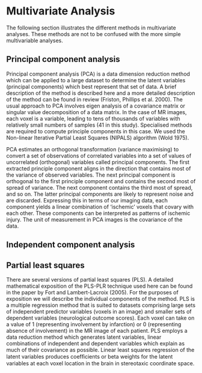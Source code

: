 # Multivariate Analysis
The following section illustrates the different methods in multivariate analyses. These methods are not to be confused with the more simple multivariable analyses.

## Principal component analysis
Principal component analysis (PCA) is a data dimension reduction method which can be applied to a large dataset to determine the latent variables (principal components) which best represent that set of data. A brief description of the method is described here and a more detailed description of the method can be found in review (Friston, Phillips et al. 2000). The usual approach to PCA involves eigen analysis of a covariance matrix or singular value decomposition of a data matrix. In the case of MR images, each voxel is a variable, leading to tens of thousands of variables with relatively small numbers of samples (41 in this study). Specialised methods are required to compute principle components in this case. We used the Non-linear Iterative Partial Least Squares (NIPALS) algorithm (Wold 1975).

PCA estimates an orthogonal transformation (variance maximising) to convert a set of observations of correlated variables into a set of values of uncorrelated (orthogonal) variables called principal components. The first extracted principle component aligns in the direction that contains most of the variance of observed variables. The next principal component is orthogonal to the first principle component and contains the second most of spread of variance. The next component contains the third most of spread, and so on.  The latter principal components are likely to represent noise and are discarded. Expressing this in terms of our imaging data, each component yields a linear combination of ‘ischemic’ voxels that covary with each other. These components can be interpreted as patterns of ischemic injury. The unit of measurement in PCA images is the covariance of the data. 

## Independent component analysis

## Partial least squares
There are several versions of partial least squares (PLS). A detailed mathematical exposition of the PLS-PLR technique used here can be found in the paper by Fort and Lambert-Lacroix (2005). For the purposes of exposition we will describe the individual components of the method. PLS is a multiple regression method that is suited to datasets comprising large sets of independent predictor variables (voxels in an image) and smaller sets of dependent variables (neurological outcome scores). Each voxel can take on a value of 1 (representing involvement by infarction) or 0 (representing absence of involvement) in the MR image of each patient. PLS employs a data reduction method which generates latent variables, linear combinations of independent and dependent variables which explain as much of their covariance as possible. Linear least squares regression of the latent variables produces coefﬁcients or beta weights for the latent variables at each voxel location in the brain in stereotaxic coordinate space.
